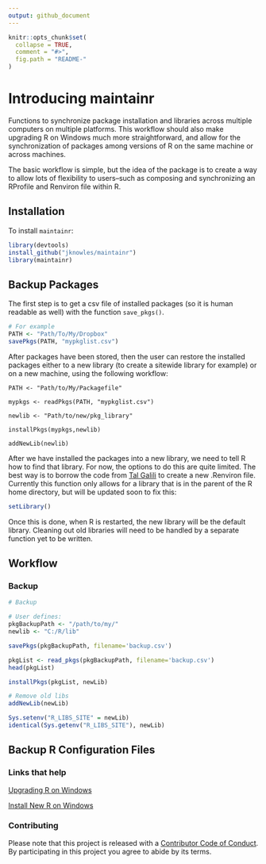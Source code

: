 ```yaml
---
output: github_document
---
```


```r
knitr::opts_chunk$set(
  collapse = TRUE,
  comment = "#>",
  fig.path = "README-"
)
```

# Introducing maintainr

Functions to synchronize package installation and libraries across multiple 
computers on multiple platforms. This workflow should also make upgrading R on 
Windows much more straightforward, and allow for the synchronization of packages 
among versions of R on the same machine or across machines.

The basic workflow is simple, but the idea of the package is to create a way to 
allow lots of flexibility to users--such as composing and synchronizing an 
RProfile and Renviron file within R. 

## Installation

To install `maintainr`: 

```r
library(devtools)
install_github("jknowles/maintainr")
library(maintainr)
```

## Backup Packages

The first step is to get a csv file of installed packages (so it is human readable as well) with the function `save_pkgs()`. 

```r
# For example
PATH <- "Path/To/My/Dropbox"
savePkgs(PATH, "mypkglist.csv")
```

After packages have been stored, then the user can restore the installed packages 
either to a new library (to create a sitewide library for example) or on a 
new machine, using the following workflow:

```
PATH <- "Path/to/My/Packagefile"

mypkgs <- readPkgs(PATH, "mypkglist.csv")

newlib <- "Path/to/new/pkg_library"

installPkgs(mypkgs,newlib)

addNewLib(newlib)

```

After we have installed the packages into a new library, we need to tell R how 
to find that library. For now, the options to do this are quite limited. The 
best way is to borrow the code from [Tal Galili](http://stackoverflow.com/questions/1401904/painless-way-to-install-a-new-version-of-r-on-windows) 
to create a new .Renviron file. Currently this function only allows for a 
library that is in the parent of the R home directory, but will be updated soon
to fix this:

```r
setLibrary()

```

Once this is done, when R is restarted, the new library will be the default 
library. Cleaning out old libraries will need to be handled by a separate 
function yet to be written. 

## Workflow


### Backup

```r
# Backup

# User defines:
pkgBackupPath <- "/path/to/my/"
newlib <- "C:/R/lib"

savePkgs(pkgBackupPath, filename='backup.csv')

pkgList <- read_pkgs(pkgBackupPath, filename='backup.csv')
head(pkgList)

installPkgs(pkgList, newLib)

# Remove old libs
addNewLib(newLib)

Sys.setenv("R_LIBS_SITE" = newLib)
identical(Sys.getenv("R_LIBS_SITE"), newLib)

```

## Backup R Configuration Files



### Links that help

[Upgrading R on Windows](http://www.r-statistics.com/wp-content/uploads/2010/04/upgrading-R-on-windows.r.txt)


[Install New R on Windows](http://stackoverflow.com/questions/1401904/painless-way-to-install-a-new-version-of-r-on-windows)

### Contributing

Please note that this project is released with a [Contributor Code of Conduct](CONDUCT.md). By participating in this project you agree to abide by its terms.
